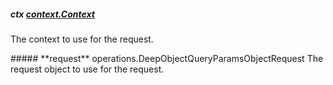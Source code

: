 
##### **ctx** [context.Context](https://pkg.go.dev/context#Context)
The context to use for the request.

<Collapsible>
    ##### **request** operations.DeepObjectQueryParamsObjectRequest
    The request object to use for the request.
    <Collapsible.Break/>
    <DeepObjectQueryParamsObjectRequest/>
</Collapsible>

